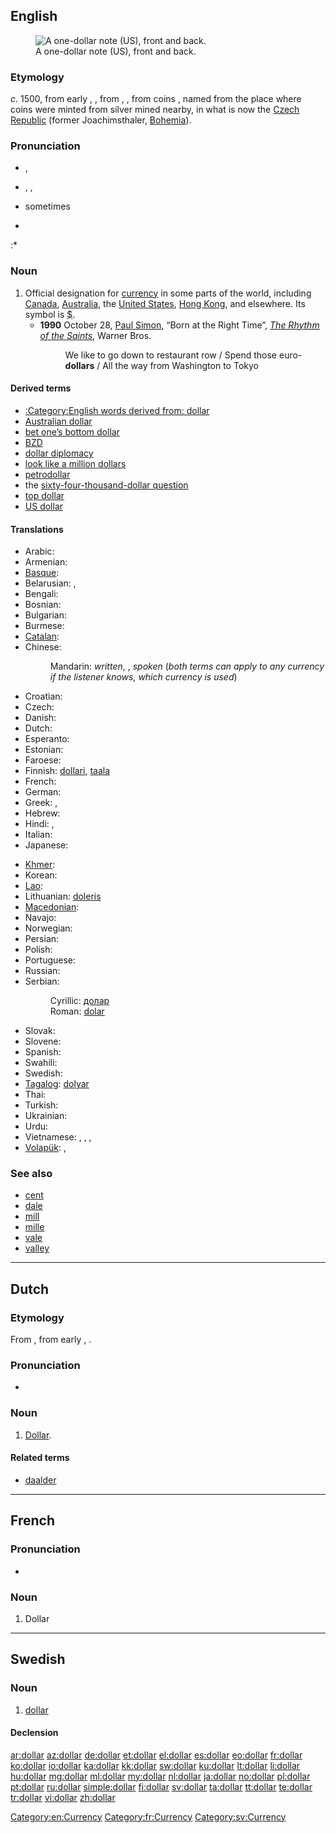 {{also|Dollar}}
==English==
[[Image:US Silvercert1.jpg|thumb|right|A one-dollar note (US), front and back.]]

===Etymology===
''c''. 1500, from early {{etyl|nl|en}} {{term|daler|lang=nl}}, {{term|daalder|lang=nl}}, from {{etyl|de}} {{term|Taler|lang=de}}, {{term|Thaler|lang=de||dollar}}, from coins {{term|Sankt Joachimsthaler||lang=de|from the Saint Joachim valley}}, named from the place where coins were minted from silver mined nearby, in what is now the [[Czech Republic]] (former Joachimsthaler, [[Bohemia]]).

===Pronunciation===
* {{a|UK}} {{IPA|/ˈdɒlə/}}, {{SAMPA|/"dQl@/}}
* {{a|US}} {{enPR|dälʹər}}, {{IPA|/ˈdɑlɚ/}}, {{SAMPA|/"dAl@`/}}
* {{a|Canada}} sometimes {{a|US}} {{IPA|/dɔlɚ/}}
* {{audio|En-us-dollar.ogg|Audio (US)}}
:* {{rhymes|ɒlə(r)}}

===Noun===
{{en-noun}}

# Official designation for [[currency]] in some parts of the world, including [[Canada]], [[Australia]], the [[United States]], [[Hong Kong]], and elsewhere.  Its symbol is [[$]].
#* '''1990''' October 28, [[w:Paul Simon|Paul Simon]], “Born at the Right Time”, ''[[w:The Rhythm of the Saints|The Rhythm of the Saints]]'', Warner Bros.
#*: We like to go down to restaurant row / Spend those euro-'''dollars''' / All the way from Washington to Tokyo

====Derived terms====
* [[:Category:English words derived from: dollar]]
* [[Australian dollar]]
* [[bet one’s bottom dollar]]
* [[BZD]]
* [[dollar diplomacy]]
* [[look like a million dollars]]
* [[petrodollar]]
* the [[sixty-four-thousand-dollar question]]
* [[top dollar]]
* [[US dollar]]

====Translations====
{{trans-top|designation for specific currency}}
* Arabic: {{t-|ar|دولار|m|tr=dulaar}}
* Armenian: {{t-|hy|դոլար|tr=dolar}}
* [[Basque]]: {{t|eu|dolar}}
* Belarusian: {{t|be|долар|m|tr=dólar|xs=Belarusian}}, {{t|be|даляр|m|tr=daljár|xs=Belarusian}} {{qualifier|Taraškievica}}
* Bengali: {{t|bn|ডলার|tr=ḍôlar|sc=Beng}}
* Bosnian: {{t-|bs|dolar|m}}
* Bulgarian: {{t-|bg|долар|m|tr=dólar}}
* Burmese: {{t|my|ဒေါ်လာ|tr=do-la|sc=Mymr}}
* [[Catalan]]: {{t+|ca|dòlar|m}}
* Chinese:
*: Mandarin: {{t-|cmn|元|tr=[[yuán]]|sc=Hani}} ''written'', {{t-|cmn|塊|sc=Hani}},  {{t-|cmn|块|tr=[[kuài]]|sc=Hani}} ''spoken'' (''both terms can apply to any currency if the listener knows, which currency is used'')
* Croatian: {{t-|hr|dolar|m}}
* Czech: {{t-|cs|dolar|m}}
* Danish: {{t|da|dollar|c}}
* Dutch: {{t-|nl|dollar|m}}
* Esperanto: {{t|eo|dolaro}}
* Estonian: {{t|et|dollar}}
* Faroese: {{t|fo|dollari|m}}
* Finnish: [[dollari]], [[taala]] {{qualifier|colloquial}}
* French: {{t+|fr|dollar|m}}
* German: {{t+|de|Dollar|m}}
* Greek: {{t|el|δολλάριο|n|tr=dollário}},  {{t+|el|δολάριο|n|tr=dolário}}
* Hebrew: {{t+|he|דולר|tr=dolar}}
* Hindi: {{t|hi|डॉलर|tr=ḍolar|xs=Hindi}}, {{t|hi|डौलर|tr=ḍaular|xs=Hindi}}
* Italian: {{t+|it|dollaro|m}}
* Japanese: {{t+|ja|ドル|tr=doru}}
{{trans-mid}}
* [[Khmer]]: {{t|km|ដុល្លារ|tr=dollaa|sc=Khmr}}
* Korean: {{t+|ko|달러|tr=dalleo|sc=Hang}}
* [[Lao]]: {{t|lo|ໂດລາ|sc=Laoo}}
* Lithuanian: [[doleris]] {{m}}
* [[Macedonian]]: {{t-|mk|долар|m|tr=dólar}}
* Navajo: {{tø|nv|béeso}}
* Norwegian: {{t+|no|dollar|m}}
* Persian: {{t-|fa|دلار|tr=dolâr|xs=Persian}}
* Polish: {{t+|pl|dolar|m}}
* Portuguese: {{t+|pt|dólar|m}}
* Russian: {{t+|ru|доллар|m|tr=dóllar}}
* Serbian:
*: Cyrillic: [[долар#Serbian|долар]] {{m}}
*: Roman: [[dolar#Serbian|dolar]] {{m}}
* Slovak: {{t|sk|dolár|m}}
* Slovene: {{t|sl|dolar|m}}
* Spanish: {{t+|es|dólar|m}}
* Swahili: {{t+|sw|dola|xs=Swahili}}
* Swedish: {{t+|sv|dollar|c}}
* [[Tagalog]]: [[dolyar]]
* Thai: {{t|th|ดอลลาร์|tr=don-lâa}}
* Turkish: {{t|tr|dolar}}
* Ukrainian: {{t-|uk|долар|m|tr=dólar|xs=Ukrainian}}
* Urdu: {{t|ur|ڈالر|xs=Urdu}}
* Vietnamese: {{t+|vi|đồng|xs=Vietnamese}},  {{t-|vi|đô la|xs=Vietnamese}},  {{t|vi|đô-la|xs=Vietnamese}},  {{qualifier|US dollar}} {{t|vi|đồng Mỹ|xs=Vietnamese}}
* [[Volapük]]: {{t|vo|dolar}}, {{qualifier|older term}} {{t|vo|doab}}
{{trans-bottom}}

===See also===
* [[cent]]
* [[dale]]
* [[mill]]
* [[mille]]
* [[vale]]
* [[valley]]

[[Category:en:Currency]]

----

==Dutch==

===Etymology===
From {{etyl|en|nl}} {{term|dollar|lang=en}}, from early {{etyl|nl|nl}} {{term|daler|lang=nl}}, {{term|daalder|lang=nl}}.

===Pronunciation===
* {{IPA|/dɔlɑr/|lang=nl}}

===Noun===
{{nl-noun2|m|s|tje}}

# [[#English|Dollar]].

====Related terms====
* [[daalder]]

----

==French==

===Pronunciation===
* {{audio|Fr-dollar.ogg|Audio}}

===Noun===
{{fr-noun|m}}

# Dollar

[[Category:fr:Currency]]

----

==Swedish==

===Noun===
{{sv-noun|g=c}}

# [[#English|dollar]]

====Declension====
{{sv-noun-irreg-c|2=dollarn|3=dollar|4=dollarna}}

[[Category:sv:Currency]]

[[ar:dollar]]
[[az:dollar]]
[[de:dollar]]
[[et:dollar]]
[[el:dollar]]
[[es:dollar]]
[[eo:dollar]]
[[fr:dollar]]
[[ko:dollar]]
[[io:dollar]]
[[ka:dollar]]
[[kk:dollar]]
[[sw:dollar]]
[[ku:dollar]]
[[lt:dollar]]
[[li:dollar]]
[[hu:dollar]]
[[mg:dollar]]
[[ml:dollar]]
[[my:dollar]]
[[nl:dollar]]
[[ja:dollar]]
[[no:dollar]]
[[pl:dollar]]
[[pt:dollar]]
[[ru:dollar]]
[[simple:dollar]]
[[fi:dollar]]
[[sv:dollar]]
[[ta:dollar]]
[[tt:dollar]]
[[te:dollar]]
[[tr:dollar]]
[[vi:dollar]]
[[zh:dollar]]